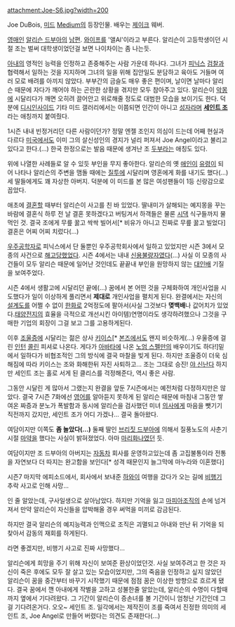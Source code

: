 attachment:Joe-S6.jpg?width=200

Joe DuBois, [[미드]] [[Medium]]의 등장인물. 배우는 [[제이크]] 웨버.

[[영매]]인 [[알리슨 드부아]]의 [[남편]]. [[와이프]]를 '앨Al'이라고 부른다. 알리슨이 고등학생이던 시절 조는 벌써 대학생이었던걸 보면 나이차이는 좀 나는듯. 

[[아내]]의 영적인 능력을 인정하고 존중해주는 사람 가운데 하나다. 그녀가 [[피닉스]] [[검찰]]과 협력해서 일하는 것을 지지하며 그녀의 일을 위해 집안일도 분담하고 육아도 거들며 여러 모로 배려를 아끼지 않았다. 부부간의 금슬도 매우 좋은 편이며, 날이면 날마다 알리슨 때문에 자다가 깨어야 하는 곤란한 상황을 겪지만 모두 참아주고 있다. 알리슨이 [[악몽]]에 시달리다가 깨면 오히려 끌어안고 위로해줄 정도로 대범한 모습을 보이기도 한다. 덕분에 [[디시인사이드]] 기타 미드 갤러리에서는 이쯤되면 인간이 아니고 [[성자]]라며 '''[[세인트 조]]'''라는 애칭까지 붙여줬다.

1시즌 내내 빈정거리던 다른 사람이던가?
정말 엔젤 조인지 의심이 드는데 어째 현실과 다르다
[[미국]]에서도 이미 그의 살신성인의 경지가 널리 퍼져서 Joe Angel이라고 불리고 있다고 한다.(…) 한국 한정으로는 발음 때문에 생겨난 조 [[두부]]라는 애칭도 있다.

위에 나열한 사례들로 알 수 있듯 부인을 무지 좋아한다. 알리슨의 옛 [[애인]]이 [[유령]]이 되어 나타나 알리슨의 주변을 맴돌 때에는 [[질투]]에 시달리며 영혼에게 화를 내기도 했다(…) 세 딸들에게도 꽤 자상한 아버지. 덕분에 이 미드를 본 많은 여성팬들이 1등 신랑감으로 꼽았다.

애초에 [[결혼]]할 때부터 알리슨이 사고를 친 바 있었다. 딸내미가 살해되는 예지몽을 꾸는 바람에 결혼식 하루 전 날 결혼 못하겠다고 버팅겨서 하객들은 물론 [[시댁]] 식구들까지 물먹인 것. 결국 조에게 무릎 꿇고 싹싹 빌어서[* 비유가 아니고 진짜로 무릎 꿇고 빌었다] 결혼은 어찌 어찌 치렀다(...)

[[우주]]공학자로 피닉스에서 단 둘뿐인 우주공학회사에서 일하고 있었지만 시즌 3에서 모종의 사건으로 [[해고]]당했었다. 시즌 4에서는 내내 [[신용불량]]자였다(…) 사실 이 모종의 사건들이 모두 알리슨 때문에 일어난 것인데도 끝끝내 부인을 원망하지 않는 [[대인배]] 기질을 보여주었다.

시즌 4에서 생활고에 시달리던 끝에(…) 꿈에서 본 어떤 것을 구체화하여 개인사업을 시도했다가 일이 이상하게 풀리면서 '''제대로''' 개인사업을 펼치게 된다. 완결에서는 자신의 [[설계도]]를 어쩔 수 없이 [[한화]]로 2억정도에 팔아서(사실 그것보다 '''몆백배'''나 값어치가 있었다.[[태양전지]]의 효율을 극적으로 개선시킨 아이템)연명이라도 생각하려했으나 그것을 구매한 기업의 회장이 그걸 보고 그를 고용하게된다.

이후 [[조울증]]에 시달리는 젊은 상사 [[키이스]][* [[본즈]]에서도 왠지 비슷하게(…) 우울증에 걸린 [[인턴]] [[콜린]] 피셔로 나온다. 게다가 [[아바타]]에 나온 [[노엄 스펠만]]의 배우이기도 하다!]밑에서 일하다가 비협조적인 그의 방식에 결국 마찰을 빚게 된다.
하지만 조울증이 더욱 심해짐에 따라 키이스는 조와 화해한뒤 자진 사퇴하고... 조는 그대로 승진! [[야 신난다]] 하지만 세인트 조는 홀로 서게 된 클리스를 걱정해준다, 역시 좋은 사람.

그동안 시달린 게 많아서 그랬는지 완결을 앞둔 7시즌에서는 예전처럼 다정하지만은 않았다. 결국 7시즌 7화에선 [[영어]]를 알아듣지 못하게 된 알리슨 때문에 마침내 그동안 쌓여온 짜증과 분노가 폭발함과 동시에 알리슨을 검사했던 미녀 [[의사]]에게 마음을 뺏기기 직전까지 갔지만, 세인트 조가 어디 가겠나... 결국 돌아왔다.

여담이지만 이쪽도 '''좀 놀았다(…)''' 둘째 딸인 [[브리짓 드부아]]에 의해서 질풍노도의 사춘기 시절 [[마약]]을 했다는 사실이 밝혀졌었다. 아마 [[마리화나]]였던 듯.

여담이지만 조 드부아의 아버지는 [[자동차]] 회사를 운영하고있는데 좀 고집불통이라 전통을 자연보다 더 따지는 완고함을 보인다[* 성격 때문인지 늘그막에 마누라와 이혼했다]

시즌7 마지막 에피소드에서, 회사에서 보내준 [[하와이]] 여행을 갔다가 오는 길에 [[비행기]] 추락 사고로 인해 사망...

인 줄 알았는데, 구사일생으로 살아남았다. 하지만 기억을 잃고 [[마피아 ]]조직의 손에 넘겨져서 만약 알리슨이 자신들을 압박해올 경우 써먹을 미끼로 감금된다.

하지만 결국 알리슨의 예지능력과 인맥으로 조직은 괴멸되고 아내와 만난 뒤 기억을 되찾아서 감동의 재회를 하게된다.

라면 좋겠지만, 비행기 사고로 진짜 사망했다...

알리슨에게 희망을 주기 위해 자신이 보여준 환상이었던것. 사실 보여주려고 한 것은 자신이 죽은 후에도 모두 잘 살고 있는 모습이었지만, 그의 죽음을 인정하고 싶지 않았던 알리슨이 꿈을 중간부터 바꾸기 시작했기 때문에 점점 꿈은 이상한 방향으로 흐르게 됐다. 결국 꿈에서 깬 아내에게 작별을 고하고 성불한줄 알았는데, 알리슨의 수명이 다할때까지 옆에서 기다려왔다. 그 기간이 알리슨이 증손녀를 볼 기간이니 엄청난 기간인데 그걸 기다려온거다. 오오~ 세인트 조. 일각에서는 제작진이 조를 죽여서 진정한 의미의 세인트 조, Joe Angel로 만들어 버렸다는 의견도 존재한다(…)
